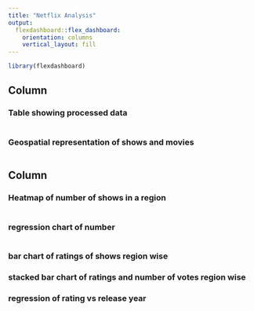 ```yaml
---
title: "Netflix Analysis"
output: 
  flexdashboard::flex_dashboard:
    orientation: columns
    vertical_layout: fill
---
```


```r
library(flexdashboard)
```

Column {data-width=500}
-----------------------------------------------------------------------

### Table showing processed data

```r

```


### Geospatial representation of shows and movies

```r

```

Column {data-width=500}
-----------------------------------------------------------------------

### Heatmap of number of shows in a region

```r

```

### regression chart of number

```r

```

### bar chart of ratings of shows region wise

### stacked bar chart of ratings and number of votes region wise

### regression of rating vs release year